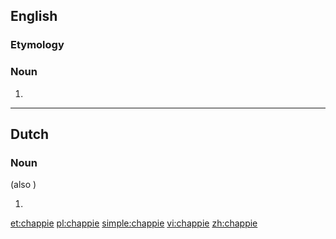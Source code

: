 ==English==

===Etymology===
{{suffix|en|chap|ie}}

===Noun===
{{en-noun}}

# {{alternative spelling of|chappy|lang=en}}

----

==Dutch==

===Noun===
{{nl-noun-dim}} (also {{g|m}})

# {{nl-noun form of|dim|chap}}

[[et:chappie]]
[[pl:chappie]]
[[simple:chappie]]
[[vi:chappie]]
[[zh:chappie]]